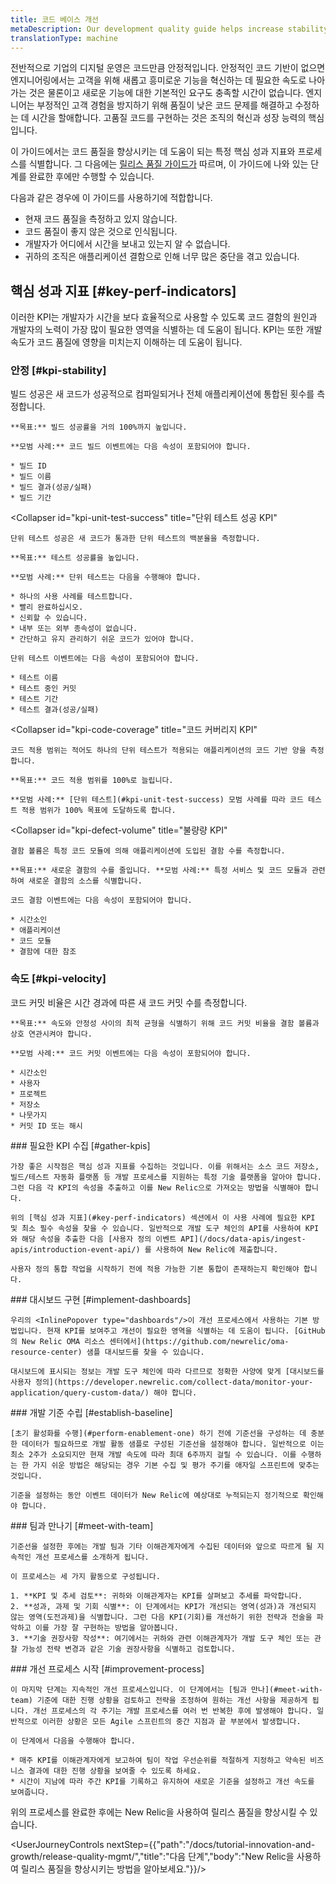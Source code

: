 ```yaml
---
title: 코드 베이스 개선
metaDescription: Our development quality guide helps increase stability by using New Relic to ensure that fewer defects are introduced into the code base.
translationType: machine
---
```


전반적으로 기업의 디지털 운영은 코드만큼 안정적입니다. 안정적인 코드 기반이 없으면 엔지니어링에서는 고객을 위해 새롭고 흥미로운 기능을 혁신하는 데 필요한 속도로 나아가는 것은 물론이고 새로운 기능에 대한 기본적인 요구도 충족할 시간이 없습니다. 엔지니어는 부정적인 고객 경험을 방지하기 위해 품질이 낮은 코드 문제를 해결하고 수정하는 데 시간을 할애합니다. 고품질 코드를 구현하는 것은 조직의 혁신과 성장 능력의 핵심입니다.

이 가이드에서는 코드 품질을 향상시키는 데 도움이 되는 특정 핵심 성과 지표와 프로세스를 식별합니다. 그 다음에는 [릴리스 품질 가이드가](/docs/new-relic-solutions/observability-maturity/innovation-growth/release-quality-implementation-guide) 따르며, 이 가이드에 나와 있는 단계를 완료한 후에만 수행할 수 있습니다.

다음과 같은 경우에 이 가이드를 사용하기에 적합합니다.

* 현재 코드 품질을 측정하고 있지 않습니다.
* 코드 품질이 좋지 않은 것으로 인식됩니다.
* 개발자가 어디에서 시간을 보내고 있는지 알 수 없습니다.
* 귀하의 조직은 애플리케이션 결함으로 인해 너무 많은 중단을 겪고 있습니다.

## 핵심 성과 지표 [#key-perf-indicators]

이러한 KPI는 개발자가 시간을 보다 효율적으로 사용할 수 있도록 코드 결함의 원인과 개발자의 노력이 가장 많이 필요한 영역을 식별하는 데 도움이 됩니다. KPI는 또한 개발 속도가 코드 품질에 영향을 미치는지 이해하는 데 도움이 됩니다.

### 안정 [#kpi-stability]

<CollapserGroup>
  <Collapser
    id="kpi-build-success"
    title="성공 KPI 구축"
  >
    빌드 성공은 새 코드가 성공적으로 컴파일되거나 전체 애플리케이션에 통합된 횟수를 측정합니다.

    **목표:** 빌드 성공률을 거의 100%까지 높입니다.

    **모범 사례:** 코드 빌드 이벤트에는 다음 속성이 포함되어야 합니다.

    * 빌드 ID
    * 빌드 이름
    * 빌드 결과(성공/실패)
    * 빌드 기간
  </Collapser>

  <Collapser
    id="kpi-unit-test-success"
    title="단위 테스트 성공 KPI"
  >
    단위 테스트 성공은 새 코드가 통과한 단위 테스트의 백분율을 측정합니다.

    **목표:** 테스트 성공률을 높입니다.

    **모범 사례:** 단위 테스트는 다음을 수행해야 합니다.

    * 하나의 사용 사례를 테스트합니다.
    * 빨리 완료하십시오.
    * 신뢰할 수 있습니다.
    * 내부 또는 외부 종속성이 없습니다.
    * 간단하고 유지 관리하기 쉬운 코드가 있어야 합니다.

    단위 테스트 이벤트에는 다음 속성이 포함되어야 합니다.

    * 테스트 이름
    * 테스트 중인 커밋
    * 테스트 기간
    * 테스트 결과(성공/실패)
  </Collapser>

  <Collapser
    id="kpi-code-coverage"
    title="코드 커버리지 KPI"
  >
    코드 적용 범위는 적어도 하나의 단위 테스트가 적용되는 애플리케이션의 코드 기반 양을 측정합니다.

    **목표:** 코드 적용 범위를 100%로 늘립니다.

    **모범 사례:** [단위 테스트](#kpi-unit-test-success) 모범 사례를 따라 코드 테스트 적용 범위가 100% 목표에 도달하도록 합니다.
  </Collapser>

  <Collapser
    id="kpi-defect-volume"
    title="불량량 KPI"
  >
    결함 볼륨은 특정 코드 모듈에 의해 애플리케이션에 도입된 결함 수를 측정합니다.

    **목표:** 새로운 결함의 수를 줄입니다. **모범 사례:** 특정 서비스 및 코드 모듈과 관련하여 새로운 결함의 소스를 식별합니다.

    코드 결함 이벤트에는 다음 속성이 포함되어야 합니다.

    * 시간소인
    * 애플리케이션
    * 코드 모듈
    * 결함에 대한 참조
  </Collapser>
</CollapserGroup>

### 속도 [#kpi-velocity]

<CollapserGroup>
  <Collapser
    id="kpi-commit-volume"
    title="코드 커밋 볼륨 KPI"
  >
    코드 커밋 비율은 시간 경과에 따른 새 코드 커밋 수를 측정합니다.

    **목표:** 속도와 안정성 사이의 최적 균형을 식별하기 위해 코드 커밋 비율을 결함 볼륨과 상호 연관시켜야 합니다.

    **모범 사례:** 코드 커밋 이벤트에는 다음 속성이 포함되어야 합니다.

    * 시간소인
    * 사용자
    * 프로젝트
    * 저장소
    * 나뭇가지
    * 커밋 ID 또는 해시
  </Collapser>
</CollapserGroup>

<Steps>
  <Step>
    ### 필요한 KPI 수집 [#gather-kpis]

    가장 좋은 시작점은 핵심 성과 지표를 수집하는 것입니다. 이를 위해서는 소스 코드 저장소, 빌드/테스트 자동화 플랫폼 등 개발 프로세스를 지원하는 특정 기술 플랫폼을 알아야 합니다. 그런 다음 각 KPI의 속성을 추출하고 이를 New Relic으로 가져오는 방법을 식별해야 합니다.

    위의 [핵심 성과 지표](#key-perf-indicators) 섹션에서 이 사용 사례에 필요한 KPI 및 최소 필수 속성을 찾을 수 있습니다. 일반적으로 개발 도구 체인의 API를 사용하여 KPI와 해당 속성을 추출한 다음 [사용자 정의 이벤트 API](/docs/data-apis/ingest-apis/introduction-event-api/) 를 사용하여 New Relic에 제출합니다.

    사용자 정의 통합 작업을 시작하기 전에 적용 가능한 기본 통합이 존재하는지 확인해야 합니다.  

  </Step>

  <Step>
    ### 대시보드 구현 [#implement-dashboards]

    우리의 <InlinePopover type="dashboards"/>이 개선 프로세스에서 사용하는 기본 방법입니다. 현재 KPI를 보여주고 개선이 필요한 영역을 식별하는 데 도움이 됩니다. [GitHub의 New Relic OMA 리소스 센터에서](https://github.com/newrelic/oma-resource-center) 샘플 대시보드를 찾을 수 있습니다.

    대시보드에 표시되는 정보는 개발 도구 체인에 따라 다르므로 정확한 사양에 맞게 [대시보드를 사용자 정의](https://developer.newrelic.com/collect-data/monitor-your-application/query-custom-data/) 해야 합니다.  

  </Step>

  <Step>
    ### 개발 기준 수립 [#establish-baseline]

    [초기 활성화를 수행](#perform-enablement-one) 하기 전에 기준선을 구성하는 데 충분한 데이터가 필요하므로 개발 활동 샘플로 구성된 기준선을 설정해야 합니다. 일반적으로 이는 최소 2주가 소요되지만 현재 개발 속도에 따라 최대 6주까지 걸릴 수 있습니다. 이를 수행하는 한 가지 쉬운 방법은 해당되는 경우 기본 수집 및 평가 주기를 애자일 스프린트에 맞추는 것입니다.

    기준을 설정하는 동안 이벤트 데이터가 New Relic에 예상대로 누적되는지 정기적으로 확인해야 합니다.  

  </Step>

  <Step>
    ### 팀과 만나기 [#meet-with-team]

    기준선을 설정한 후에는 개발 팀과 기타 이해관계자에게 수집된 데이터와 앞으로 따르게 될 지속적인 개선 프로세스를 소개하게 됩니다.

    이 프로세스는 세 가지 활동으로 구성됩니다.

    1. **KPI 및 추세 검토**: 귀하와 이해관계자는 KPI를 살펴보고 추세를 파악합니다.
    2. **성과, 과제 및 기회 식별**: 이 단계에서는 KPI가 개선되는 영역(성과)과 개선되지 않는 영역(도전과제)을 식별합니다. 그런 다음 KPI(기회)를 개선하기 위한 전략과 전술을 파악하고 이를 가장 잘 구현하는 방법을 알아봅니다.
    3. **기술 권장사항 작성**: 여기에서는 귀하와 관련 이해관계자가 개발 도구 체인 또는 관찰 가능성 전략 변경과 같은 기술 권장사항을 식별하고 검토합니다.
  </Step>

  <Step>
    ### 개선 프로세스 시작 [#improvement-process]

    이 마지막 단계는 지속적인 개선 프로세스입니다. 이 단계에서는 [팀과 만나](#meet-with-team) 기준에 대한 진행 상황을 검토하고 전략을 조정하여 원하는 개선 사항을 제공하게 됩니다. 개선 프로세스의 각 주기는 개발 프로세스를 여러 번 반복한 후에 발생해야 합니다. 일반적으로 이러한 상황은 모든 Agile 스프린트의 중간 지점과 끝 부분에서 발생합니다.

    이 단계에서 다음을 수행해야 합니다.

    * 매주 KPI를 이해관계자에게 보고하여 팀이 작업 우선순위를 적절하게 지정하고 약속된 비즈니스 결과에 대한 진행 상황을 보여줄 수 있도록 하세요.
    * 시간이 지남에 따라 주간 KPI를 기록하고 유지하여 새로운 기준을 설정하고 개선 속도를 보여줍니다.  

  </Step>
</Steps>

위의 프로세스를 완료한 후에는 New Relic을 사용하여 릴리스 품질을 향상시킬 수 있습니다.

<UserJourneyControls nextStep={{"path":"/docs/tutorial-innovation-and-growth/release-quality-mgmt/","title":"다음 단계","body":"New Relic을 사용하여 릴리스 품질을 향상시키는 방법을 알아보세요."}}/>